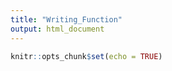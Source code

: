 ```yaml
---
title: "Writing_Function"
output: html_document
---
```


```r
knitr::opts_chunk$set(echo = TRUE)
```
